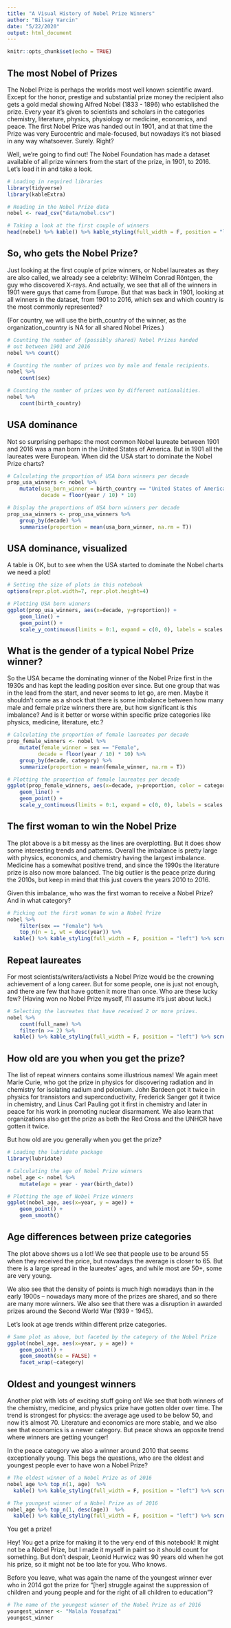 ```yaml
---
title: "A Visual History of Nobel Prize Winners"
author: "Bilsay Varcin"
date: "5/22/2020"
output: html_document
---
```


```r
knitr::opts_chunk$set(echo = TRUE)
```

## The most Nobel of Prizes


The Nobel Prize is perhaps the worlds most well known scientific award. Except for the honor, prestige and substantial prize money the recipient also gets a gold medal showing Alfred Nobel (1833 - 1896) who established the prize. Every year it's given to scientists and scholars in the categories chemistry, literature, physics, physiology or medicine, economics, and peace. The first Nobel Prize was handed out in 1901, and at that time the Prize was very Eurocentric and male-focused, but nowadays it's not biased in any way whatsoever. Surely. Right?

Well, we're going to find out! The Nobel Foundation has made a dataset available of all prize winners from the start of the prize, in 1901, to 2016. Let's load it in and take a look.

```r
# Loading in required libraries
library(tidyverse)
library(kableExtra)

# Reading in the Nobel Prize data
nobel <- read_csv("data/nobel.csv")

# Taking a look at the first couple of winners
head(nobel) %>% kable() %>% kable_styling(full_width = F, position = "left") %>% scroll_box(height = '600px', width = '800px')
```

## So, who gets the Nobel Prize?
Just looking at the first couple of prize winners, or Nobel laureates as they are also called, we already see a celebrity: Wilhelm Conrad Röntgen, the guy who discovered X-rays. And actually, we see that all of the winners in 1901 were guys that came from Europe. But that was back in 1901, looking at all winners in the dataset, from 1901 to 2016, which sex and which country is the most commonly represented?

(For country, we will use the birth_country of the winner, as the organization_country is NA for all shared Nobel Prizes.)

```r
# Counting the number of (possibly shared) Nobel Prizes handed
# out between 1901 and 2016
nobel %>% count()

# Counting the number of prizes won by male and female recipients.
nobel %>%
    count(sex)

# Counting the number of prizes won by different nationalities.
nobel %>%
    count(birth_country)
```

## USA dominance
Not so surprising perhaps: the most common Nobel laureate between 1901 and 2016 was a man born in the United States of America. But in 1901 all the laureates were European. When did the USA start to dominate the Nobel Prize charts?

```r

# Calculating the proportion of USA born winners per decade
prop_usa_winners <- nobel %>% 
    mutate(usa_born_winner = birth_country == "United States of America",
           decade = floor(year / 10) * 10)

# Display the proportions of USA born winners per decade
prop_usa_winners <- prop_usa_winners %>%
    group_by(decade) %>%
    summarise(proportion = mean(usa_born_winner, na.rm = T))

```

## USA dominance, visualized
A table is OK, but to see when the USA started to dominate the Nobel charts we need a plot!

```r

# Setting the size of plots in this notebook
options(repr.plot.width=7, repr.plot.height=4)

# Plotting USA born winners
ggplot(prop_usa_winners, aes(x=decade, y=proportion)) + 
    geom_line() +
    geom_point() +
    scale_y_continuous(limits = 0:1, expand = c(0, 0), labels = scales::percent)

```

## What is the gender of a typical Nobel Prize winner?
So the USA became the dominating winner of the Nobel Prize first in the 1930s and has kept the leading position ever since. But one group that was in the lead from the start, and never seems to let go, are men. Maybe it shouldn't come as a shock that there is some imbalance between how many male and female prize winners there are, but how significant is this imbalance? And is it better or worse within specific prize categories like physics, medicine, literature, etc.?

```r

# Calculating the proportion of female laureates per decade
prop_female_winners <- nobel %>%
    mutate(female_winner = sex == "Female",
          decade = floor(year / 10) * 10) %>%
    group_by(decade, category) %>% 
    summarize(proportion = mean(female_winner, na.rm = T))

# Plotting the proportion of female laureates per decade
ggplot(prop_female_winners, aes(x=decade, y=proportion, color = category)) + 
    geom_line() +
    geom_point() +
    scale_y_continuous(limits = 0:1, expand = c(0, 0), labels = scales::percent)

```

## The first woman to win the Nobel Prize
The plot above is a bit messy as the lines are overplotting. But it does show some interesting trends and patterns. Overall the imbalance is pretty large with physics, economics, and chemistry having the largest imbalance. Medicine has a somewhat positive trend, and since the 1990s the literature prize is also now more balanced. The big outlier is the peace prize during the 2010s, but keep in mind that this just covers the years 2010 to 2016.

Given this imbalance, who was the first woman to receive a Nobel Prize? And in what category?

```r
# Picking out the first woman to win a Nobel Prize
nobel %>%
    filter(sex == "Female") %>%
    top_n(n = 1, wt = desc(year)) %>% 
  kable() %>% kable_styling(full_width = F, position = "left") %>% scroll_box(width = '800px')

```

## Repeat laureates
For most scientists/writers/activists a Nobel Prize would be the crowning achievement of a long career. But for some people, one is just not enough, and there are few that have gotten it more than once. Who are these lucky few? (Having won no Nobel Prize myself, I'll assume it's just about luck.)

```r
# Selecting the laureates that have received 2 or more prizes.
nobel %>%
    count(full_name) %>%
    filter(n >= 2) %>% 
  kable() %>% kable_styling(full_width = F, position = "left") %>% scroll_box(width = '800px')
```


## How old are you when you get the prize?
The list of repeat winners contains some illustrious names! We again meet Marie Curie, who got the prize in physics for discovering radiation and in chemistry for isolating radium and polonium. John Bardeen got it twice in physics for transistors and superconductivity, Frederick Sanger got it twice in chemistry, and Linus Carl Pauling got it first in chemistry and later in peace for his work in promoting nuclear disarmament. We also learn that organizations also get the prize as both the Red Cross and the UNHCR have gotten it twice.

But how old are you generally when you get the prize?

```r
# Loading the lubridate package
library(lubridate)

# Calculating the age of Nobel Prize winners
nobel_age <- nobel %>%
    mutate(age = year - year(birth_date))

# Plotting the age of Nobel Prize winners
ggplot(nobel_age, aes(x=year, y = age)) +
    geom_point() +
    geom_smooth()
```

## Age differences between prize categories
The plot above shows us a lot! We see that people use to be around 55 when they received the price, but nowadays the average is closer to 65. But there is a large spread in the laureates' ages, and while most are 50+, some are very young.

We also see that the density of points is much high nowadays than in the early 1900s -- nowadays many more of the prizes are shared, and so there are many more winners. We also see that there was a disruption in awarded prizes around the Second World War (1939 - 1945).

Let's look at age trends within different prize categories.

```r
# Same plot as above, but faceted by the category of the Nobel Prize
ggplot(nobel_age, aes(x=year, y = age)) +
    geom_point() +
    geom_smooth(se = FALSE) +
    facet_wrap(~category)
```

## Oldest and youngest winners
Another plot with lots of exciting stuff going on! We see that both winners of the chemistry, medicine, and physics prize have gotten older over time. The trend is strongest for physics: the average age used to be below 50, and now it's almost 70. Literature and economics are more stable, and we also see that economics is a newer category. But peace shows an opposite trend where winners are getting younger!

In the peace category we also a winner around 2010 that seems exceptionally young. This begs the questions, who are the oldest and youngest people ever to have won a Nobel Prize?

```r
# The oldest winner of a Nobel Prize as of 2016
nobel_age %>% top_n(1, age)  %>% 
  kable() %>% kable_styling(full_width = F, position = "left") %>% scroll_box(width = '800px')

# The youngest winner of a Nobel Prize as of 2016
nobel_age %>% top_n(1, desc(age))  %>% 
  kable() %>% kable_styling(full_width = F, position = "left") %>% scroll_box(width = '800px')
```

You get a prize!


Hey! You get a prize for making it to the very end of this notebook! It might not be a Nobel Prize, but I made it myself in paint so it should count for something. But don't despair, Leonid Hurwicz was 90 years old when he got his prize, so it might not be too late for you. Who knows.

Before you leave, what was again the name of the youngest winner ever who in 2014 got the prize for "[her] struggle against the suppression of children and young people and for the right of all children to education"?

```r
# The name of the youngest winner of the Nobel Prize as of 2016
youngest_winner <- "Malala Yousafzai"
youngest_winner
```

